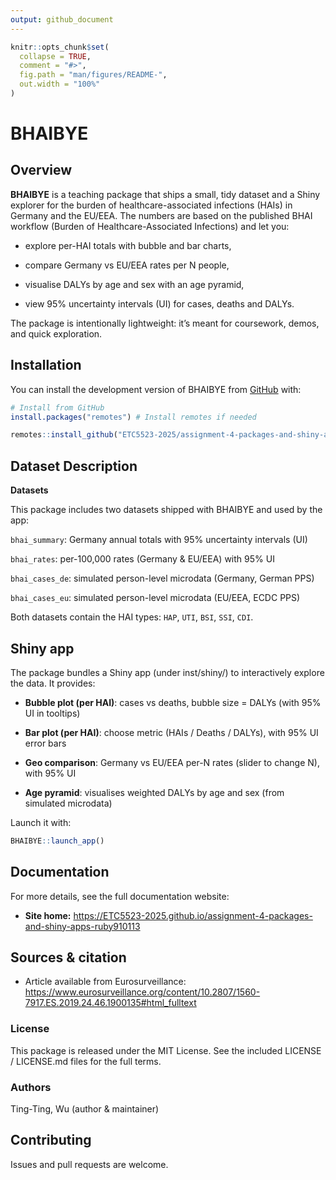 ```yaml
---
output: github_document
---
```


<!-- README.md is generated from README.Rmd. Please edit that file -->

```r
knitr::opts_chunk$set(
  collapse = TRUE,
  comment = "#>",
  fig.path = "man/figures/README-",
  out.width = "100%"
)
```

# BHAIBYE

<!-- badges: start -->
<!-- badges: end -->

## Overview

**BHAIBYE** is a teaching package that ships a small, tidy dataset and a Shiny explorer for the burden of healthcare-associated infections (HAIs) in Germany and the EU/EEA. The numbers are based on the published BHAI workflow (Burden of Healthcare-Associated Infections) and let you:

- explore per-HAI totals with bubble and bar charts,

- compare Germany vs EU/EEA rates per N people,

- visualise DALYs by age and sex with an age pyramid,

- view 95% uncertainty intervals (UI) for cases, deaths and DALYs.

The package is intentionally lightweight: it’s meant for coursework, demos, and quick exploration.

## Installation

You can install the development version of BHAIBYE from [GitHub](https://github.com/) with:

``` r
# Install from GitHub
install.packages("remotes") # Install remotes if needed

remotes::install_github("ETC5523-2025/assignment-4-packages-and-shiny-apps-ruby910113")
```

## Dataset Description

**Datasets**

This package includes two datasets shipped with BHAIBYE and used by the app:

`bhai_summary`: Germany annual totals with 95% uncertainty intervals (UI)

`bhai_rates`: per-100,000 rates (Germany & EU/EEA) with 95% UI

`bhai_cases_de`: simulated person-level microdata (Germany, German PPS)

`bhai_cases_eu`: simulated person-level microdata (EU/EEA, ECDC PPS)

Both datasets contain the HAI types: `HAP`, `UTI`, `BSI`, `SSI`, `CDI`.

## Shiny app

The package bundles a Shiny app (under inst/shiny/) to interactively explore the data. It provides:

- **Bubble plot (per HAI)**: cases vs deaths, bubble size = DALYs (with 95% UI in tooltips)

- **Bar plot (per HAI)**: choose metric (HAIs / Deaths / DALYs), with 95% UI error bars

- **Geo comparison**: Germany vs EU/EEA per-N rates (slider to change N), with 95% UI

- **Age pyramid**: visualises weighted DALYs by age and sex (from simulated microdata)

Launch it with:

```r
BHAIBYE::launch_app()
```

## Documentation

For more details, see the full documentation website:

- **Site home:** <https://ETC5523-2025.github.io/assignment-4-packages-and-shiny-apps-ruby910113>

## Sources & citation

- Article available from Eurosurveillance: <https://www.eurosurveillance.org/content/10.2807/1560-7917.ES.2019.24.46.1900135#html_fulltext>

### License

This package is released under the MIT License.
See the included LICENSE / LICENSE.md files for the full terms.

### Authors

Ting-Ting, Wu (author & maintainer)

## Contributing

Issues and pull requests are welcome.
